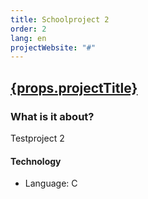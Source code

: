 ```yaml
---
title: Schoolproject 2
order: 2
lang: en
projectWebsite: "#"
---
```



<h2>
  <a href={props.projectWebsite}>{props.projectTitle}</a>
</h2>

<ProjectImage
  currentProject={props.currentProject}
  projectWebsite={props.projectWebsite}
  projectTitle={props.projectTitle}
/>

### What is it about?

Testproject 2

<!-- #### difficultys? -->

#### Technology

- Language: C
